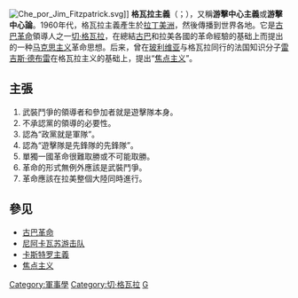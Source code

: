 {{noteTA
|1=zh-hans:切·格瓦拉;zh-hk:哲·古華拉;zh-tw:切·格瓦拉;
|2=zh-hans:格瓦拉;zh-hk:古華拉;zh-tw:格瓦拉;
}}
[[File:Che_por_Jim_Fitzpatrick.svg|thumb]]]]
{{列宁主义侧栏}}
{{馬克思主義}}
{{Communism sidebar}}
'''格瓦拉主義'''（{{lang-es|Guevarismo}}；{{lang-en|Guevarism}}），又稱'''游擊中心主義'''或'''游擊中心論'''。1960年代，格瓦拉主義產生於[[拉丁美洲|拉丁美洲]]，然後傳播到世界各地。它是[[古巴革命|古巴革命]]領導人之一[[切·格瓦拉|切·格瓦拉]]，在總結[[古巴|古巴]]和拉美各國的革命經驗的基础上而提出的一种[[马克思主义|马克思主义]]革命思想。后来，曾在[[玻利维亚|玻利维亚]]与格瓦拉同行的法国知识分子[[雷吉斯·德布雷|雷吉斯·德布雷]]在格瓦拉主义的基础上，提出“[[焦点主义|焦点主义]]”。

==主張==
# 武裝鬥爭的領導者和參加者就是遊擊隊本身。
# 不承認黨的領導的必要性。
# 認為“政黨就是軍隊”。
# 認為“遊擊隊是先鋒隊的先鋒隊”。
# 單獨一國革命很難取勝或不可能取勝。
# 革命的形式無例外應該是武裝鬥爭。
# 革命應該在拉美整個大陸同時進行。

==參见==
*[[古巴革命|古巴革命]]
*[[尼阿卡瓦苏游击队|尼阿卡瓦苏游击队]]
*[[卡斯特罗主義|卡斯特罗主義]]
*[[焦点主义|焦点主义]]

{{Che Guevara}}
{{冷戰}}
[[Category:軍事學|Category:軍事學]]
[[Category:切·格瓦拉|Category:切·格瓦拉]]
[[Category:以人物命名的共產主義思想|G]]
